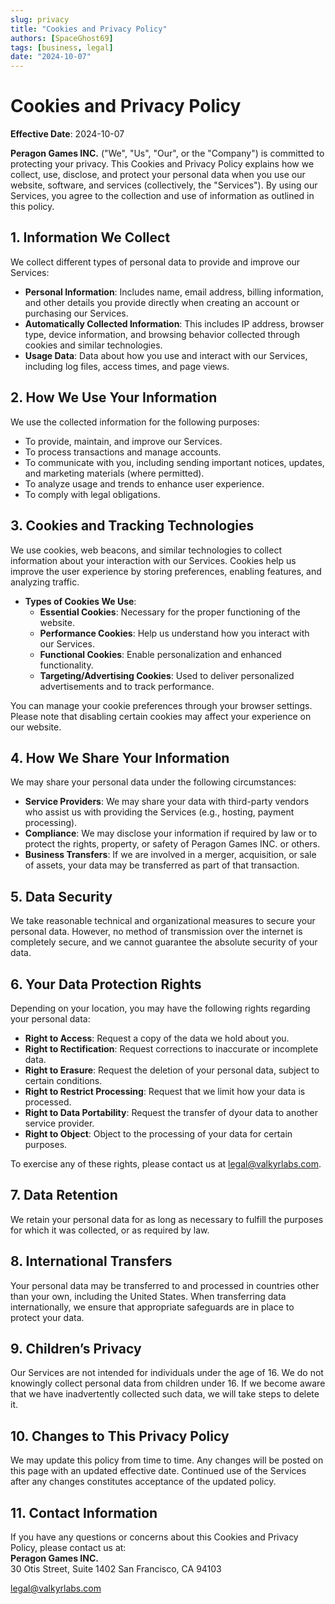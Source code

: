 ```yaml
---
slug: privacy
title: "Cookies and Privacy Policy"
authors: [SpaceGhost69]
tags: [business, legal]
date: "2024-10-07"
---
```

# Cookies and Privacy Policy

**Effective Date**: 2024-10-07

**Peragon Games INC.** ("We", "Us", "Our", or the "Company") is committed to protecting your privacy. This Cookies and Privacy Policy explains how we collect, use, disclose, and protect your personal data when you use our website, software, and services (collectively, the "Services"). By using our Services, you agree to the collection and use of information as outlined in this policy.

## 1. **Information We Collect**
We collect different types of personal data to provide and improve our Services:
- **Personal Information**: Includes name, email address, billing information, and other details you provide directly when creating an account or purchasing our Services.
- **Automatically Collected Information**: This includes IP address, browser type, device information, and browsing behavior collected through cookies and similar technologies.
- **Usage Data**: Data about how you use and interact with our Services, including log files, access times, and page views.

## 2. **How We Use Your Information**
We use the collected information for the following purposes:
- To provide, maintain, and improve our Services.
- To process transactions and manage accounts.
- To communicate with you, including sending important notices, updates, and marketing materials (where permitted).
- To analyze usage and trends to enhance user experience.
- To comply with legal obligations.

## 3. **Cookies and Tracking Technologies**
We use cookies, web beacons, and similar technologies to collect information about your interaction with our Services. Cookies help us improve the user experience by storing preferences, enabling features, and analyzing traffic.

- **Types of Cookies We Use**:
  - **Essential Cookies**: Necessary for the proper functioning of the website.
  - **Performance Cookies**: Help us understand how you interact with our Services.
  - **Functional Cookies**: Enable personalization and enhanced functionality.
  - **Targeting/Advertising Cookies**: Used to deliver personalized advertisements and to track performance.

You can manage your cookie preferences through your browser settings. Please note that disabling certain cookies may affect your experience on our website.

## 4. **How We Share Your Information**
We may share your personal data under the following circumstances:
- **Service Providers**: We may share your data with third-party vendors who assist us with providing the Services (e.g., hosting, payment processing).
- **Compliance**: We may disclose your information if required by law or to protect the rights, property, or safety of Peragon Games INC. or others.
- **Business Transfers**: If we are involved in a merger, acquisition, or sale of assets, your data may be transferred as part of that transaction.

## 5. **Data Security**
We take reasonable technical and organizational measures to secure your personal data. However, no method of transmission over the internet is completely secure, and we cannot guarantee the absolute security of your data.

## 6. **Your Data Protection Rights**
Depending on your location, you may have the following rights regarding your personal data:
- **Right to Access**: Request a copy of the data we hold about you.
- **Right to Rectification**: Request corrections to inaccurate or incomplete data.
- **Right to Erasure**: Request the deletion of your personal data, subject to certain conditions.
- **Right to Restrict Processing**: Request that we limit how your data is processed.
- **Right to Data Portability**: Request the transfer of dyour data to another service provider.
- **Right to Object**: Object to the processing of your data for certain purposes.

To exercise any of these rights, please contact us at legal@valkyrlabs.com.

## 7. **Data Retention**
We retain your personal data for as long as necessary to fulfill the purposes for which it was collected, or as required by law.

## 8. **International Transfers**
Your personal data may be transferred to and processed in countries other than your own, including the United States. When transferring data internationally, we ensure that appropriate safeguards are in place to protect your data.

## 9. **Children’s Privacy**
Our Services are not intended for individuals under the age of 16. We do not knowingly collect personal data from children under 16. If we become aware that we have inadvertently collected such data, we will take steps to delete it.

## 10. **Changes to This Privacy Policy**
We may update this policy from time to time. Any changes will be posted on this page with an updated effective date. Continued use of the Services after any changes constitutes acceptance of the updated policy.

## 11. **Contact Information**
If you have any questions or concerns about this Cookies and Privacy Policy, please contact us at:  
**Peragon Games INC.**  
30 Otis Street, Suite 1402
San Francisco, CA 94103

legal@valkyrlabs.com